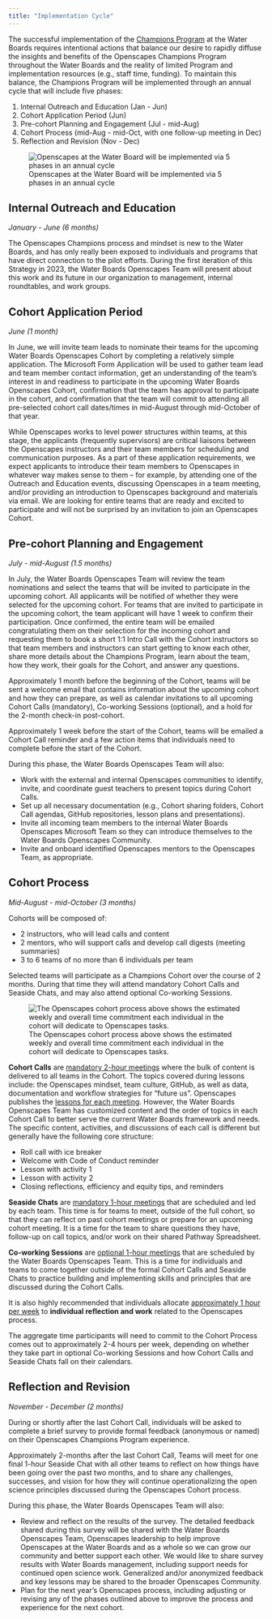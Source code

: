 ```yaml
---
title: "Implementation Cycle"
---
```


The successful implementation of the [Champions Program](https://www.openscapes.org/champions/) at the Water Boards requires intentional actions that balance our desire to rapidly diffuse the insights and benefits of the Openscapes Champions Program throughout the Water Boards and the reality of limited Program and implementation resources (e.g., staff time, funding). To maintain this balance, the Champions Program will be implemented through an annual cycle that will include five phases:

1.  Internal Outreach and Education (Jan - Jun)
2.  Cohort Application Period (Jun)
3.  Pre-cohort Planning and Engagement (Jul - mid-Aug)
4.  Cohort Process (mid-Aug - mid-Oct, with one follow-up meeting in Dec)
5.  Reflection and Revision (Nov - Dec)

![Openscapes at the Water Board will be implemented via 5 phases in an annual cycle](/images/implementation_cycle.png){fig-alt="Monthly Gantt chart of the Openscapes Annual Cycle, which consists of 5 phases. Internal outreach occurs in January-mid-June. The application period occurs in June. Planning and engagement occurs from mid-June to mid-August. The cohort process occurs from August-mid-October with a follow-up meeting in December. Reflection & revision occurs in November and December."}

## Internal Outreach and Education

*January - June (6 months)*

The Openscapes Champions process and mindset is new to the Water Boards, and has only really been exposed to individuals and programs that have direct connection to the pilot efforts. During the first iteration of this Strategy in 2023, the Water Boards Openscapes Team will present about this work and its future in our organization to management, internal roundtables, and work groups.

## Cohort Application Period

*June (1 month)*

In June, we will invite team leads to nominate their teams for the upcoming Water Boards Openscapes Cohort by completing a relatively simple application. The Microsoft Form Application will be used to gather team lead and team member contact information, get an understanding of the team's interest in and readiness to participate in the upcoming Water Boards Openscapes Cohort, confirmation that the team has approval to participate in the cohort, and confirmation that the team will commit to attending all pre-selected cohort call dates/times in mid-August through mid-October of that year.

While Openscapes works to level power structures within teams, at this stage, the applicants (frequently supervisors) are critical liaisons between the Openscapes instructors and their team members for scheduling and communication purposes. As a part of these application requirements, we expect applicants to introduce their team members to Openscapes in whatever way makes sense to them -- for example, by attending one of the Outreach and Education events, discussing Openscapes in a team meeting, and/or providing an introduction to Openscapes background and materials via email. We are looking for entire teams that are ready and excited to participate and will not be surprised by an invitation to join an Openscapes Cohort.

## Pre-cohort Planning and Engagement

*July - mid-August (1.5 months)*

In July, the Water Boards Openscapes Team will review the team nominations and select the teams that will be invited to participate in the upcoming cohort. All applicants will be notified of whether they were selected for the upcoming cohort. For teams that are invited to participate in the upcoming cohort, the team applicant will have 1 week to confirm their participation. Once confirmed, the entire team will be emailed congratulating them on their selection for the incoming cohort and requesting them to book a short 1:1 Intro Call with the Cohort instructors so that team members and instructors can start getting to know each other, share more details about the Champions Program, learn about the team, how they work, their goals for the Cohort, and answer any questions.

Approximately 1 month before the beginning of the Cohort, teams will be sent a welcome email that contains information about the upcoming cohort and how they can prepare, as well as calendar invitations to all upcoming Cohort Calls (mandatory), Co-working Sessions (optional), and a hold for the 2-month check-in post-cohort.

Approximately 1 week before the start of the Cohort, teams will be emailed a Cohort Call reminder and a few action items that individuals need to complete before the start of the Cohort.

During this phase, the Water Boards Openscapes Team will also:

-   Work with the external and internal Openscapes communities to identify, invite, and coordinate guest teachers to present topics during Cohort Calls.
-   Set up all necessary documentation (e.g., Cohort sharing folders, Cohort Call agendas, GitHub repositories, lesson plans and presentations).
-   Invite all incoming team members to the internal Water Boards Openscapes Microsoft Team so they can introduce themselves to the Water Boards Openscapes Community.
-   Invite and onboard identified Openscapes mentors to the Openscapes Team, as appropriate.

## Cohort Process

*Mid-August - mid-October (3 months)*

Cohorts will be composed of:

-   2 instructors, who will lead calls and content
-   2 mentors, who will support calls and develop call digests (meeting summaries)
-   3 to 6 teams of no more than 6 individuals per team

Selected teams will participate as a Champions Cohort over the course of 2 months. During that time they will attend mandatory Cohort Calls and Seaside Chats, and may also attend optional Co-working Sessions.

![The Openscapes cohort process above shows the estimated weekly and overall time commitment each individual in the cohort will dedicate to Openscapes tasks.](/images/cohort_process.png){fig-alt="weekly Gantt chart visualization of the cohort process. One-on-one meetings are 30-minute team and instructor get-to-know-you calls which occur once in the first week of August. Cohort calls are 2-hour, Champions Program session with the whole cohort. They occur on every other week for 5 sessions starting in mid-August and ending in Mid-October. Seaside chats are 1-hour chats scheduled and lead by each team, which occur on alternating weeks from Cohort calls. Co-working sessions are optional, 1-hour remote co-working with the cohort occurring on alternating weeks from Cohort calls. The 2-month check-in is a 1-hour meeting in December when the cohort re-convenes to share and reflect team process. Individual reflection is 1 hour of optional, weekly time to think about process on your own. The weekly time commitment ranged from 1-3 hours each week of the cohort process. The minimum individual time commitment to cohort is 15.5 hours. Individuals who reflect and attend co-working may spend up to 28.5 hours."}

**Cohort Calls** are [mandatory 2-hour meetings]{.underline} where the bulk of content is delivered to all teams in the Cohort. The topics covered during lessons include: the Openscapes mindset, team culture, GitHub, as well as data, documentation and workflow strategies for "future us". Openscapes publishes the [lessons for each meeting](https://openscapes.github.io/series/). However, the Water Boards Openscapes Team has customized content and the order of topics in each Cohort Call to better serve the current Water Boards framework and needs. The specific content, activities, and discussions of each call is different but generally have the following core structure:

-   Roll call with ice breaker
-   Welcome with Code of Conduct reminder
-   Lesson with activity 1
-   Lesson with activity 2
-   Closing reflections, efficiency and equity tips, and reminders

**Seaside Chats** are [mandatory 1-hour meetings]{.underline} that are scheduled and led by each team. This time is for teams to meet, outside of the full cohort, so that they can reflect on past cohort meetings or prepare for an upcoming cohort meeting. It is a time for the team to share questions they have, follow-up on call topics, and/or work on their shared Pathway Spreadsheet.

**Co-working Sessions** are [optional 1-hour meetings]{.underline} that are scheduled by the Water Boards Openscapes Team. This is a time for individuals and teams to come together outside of the formal Cohort Calls and Seaside Chats to practice building and implementing skills and principles that are discussed during the Cohort Calls.

It is also highly recommended that individuals allocate [approximately 1 hour per week]{.underline} to **individual reflection and work** related to the Openscapes process.

The aggregate time participants will need to commit to the Cohort Process comes out to approximately 2-4 hours per week, depending on whether they take part in optional Co-working Sessions and how Cohort Calls and Seaside Chats fall on their calendars.

## Reflection and Revision

*November - December (2 months)*

During or shortly after the last Cohort Call, individuals will be asked to complete a brief survey to provide formal feedback (anonymous or named) on their Openscapes Champions Program experience.

Approximately 2-months after the last Cohort Call, Teams will meet for one final 1-hour Seaside Chat with all other teams to reflect on how things have been going over the past two months, and to share any challenges, successes, and vision for how they will continue operationalizing the open science principles discussed during the Openscapes Cohort process.

During this phase, the Water Boards Openscapes Team will also:

-   Review and reflect on the results of the survey. The detailed feedback shared during this survey will be shared with the Water Boards Openscapes Team, Openscapes leadership to help improve Openscapes at the Water Boards and as a whole so we can grow our community and better support each other. We would like to share survey results with Water Boards management, including support needs for continued open science work. Generalized and/or anonymized feedback and key lessons may be shared to the broader Openscapes Community.
-   Plan for the next year's Openscapes process, including adjusting or revising any of the phases outlined above to improve the process and experience for the next cohort.
